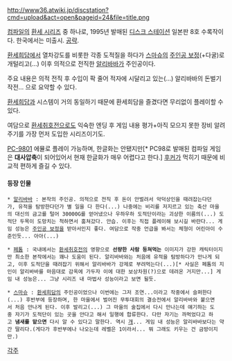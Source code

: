 http://www36.atwiki.jp/discstation?cmd=upload&act=open&pageid=24&file=title.png

[[컴파일]]의 [[환세 시리즈]] 중 하나로, 1995년 발매된 [[디스크 스테이션]] 일본판 8호 수록작이다. 한국에서는 미출시. [http://dialgalove.tistory.com/category/환세쾌도전 공략].

[[환세희담]]에서 열차강도를 비롯한 각종 도적질을 하다가 [[스마슈]]의 [[주인공 보정]](+다굴)로 개털리고(...) 이후 의적으로 전직한 [[알리바바]]가 주인공이다.

주요 내용은 의적 전직 후 수입이 팍 줄어 적자에 시달리고 있는(...) 알리바바의 돈벌기 작전... 으로 요약할 수 있다.

[[환세희담]]과 시스템이 거의 동일하기 때문에 환세희담을 즐겼다면 무리없이 플레이할 수 있다.

여담으로 [[환세취호전]]으로도 익숙한 엔딩 후 게임 내용 평가+아직 모으지 못한 장비 알려주기를 가장 먼저 도입한 시리즈이기도.

[[PC-9801]] 에뮬로 플레이 가능하며, 한글화는 안됐지만[* PC98로 발매된 컴파일 게임은 '''대사압축'''이 되어있어서 현재 한글화가 매우 어렵다고 한다.] [[후커]]가 먹히기 때문에 비교적 편하게 즐길 수 있다.

==== 등장 인물 ====
 * [[알리바바]] : 본작의 주인공. 의적으로 전직 후 돈이 안벌려서 악덕상인을 때려잡는다던가, 유적을 탐방한다던가 별 일을 다 한다(...) 나중에는 비리를 저지르고 있는 축산 마을의 대신의 금고를 털어 30000G를 얻어냈으나 우하우하 도적단이라는 괴상한 이름의(...) 도적단 두목이 도망치는 척하면서 훔쳐갔다. 안습. 이후는 직접 플레이해 보시길 바란다... 게임 성능은 [[주인공 보정]]을 받아서인지 좋다. 여담으로 작중 언급을 봐서는 체형이 어린아이 수준인듯... 아아(...)

 * [[페톰]] : 국내에서는 [[환세취호전]]의 영향으로 '''선량한 사람 등쳐먹는''' 이미지가 강한 캐릭터이지만 최소한 본작에서는 꽤나 도움이 된다. 알리바바와는 처음에 유적을 탐방하다가 만나게 되고, 이후 도적단을 때려잡기 위해서 알리바바가 강제로 부려먹는다(...)[* 사실은 페톰의 지인이 알리바바를 마음대로 감옥에 가두자 이에 대한 보상차원(?)으로 데려온 거지만...] 게임 내 성능은... 그냥 시리즈 내 마법사 성능이라고 보면 될듯.

 * [[스마슈]] : [[환세희담]]의 주인공이었으나 이번에는 그저 조연...이라고 작중에서 슬퍼한다(...) 후반부에 등장하며, 한 마을에서 벌어진 무투대회의 결승전에서 알리바바와 붙으면서 처음 만나게 된다. 이후 발리고(...) 그 마을의 술집에서 다시 만나는데 얘기하는 도중 자기가 도적단이 있는 곳을 안다고 해서 일행에 합류한다. 다만 자기는 까먹었다고 하고 '''냄새를 맡으면''' 다시 알 수 있다고 말한다. 역시 [[개]]... 게임 내 성능은 알리바바보다는 약간 딸리다.(게다가 후반부에나 나오는데 레벨은 1이라서... 뭐 그래도 키우는 건 금방이지만.)

[[각주]]
